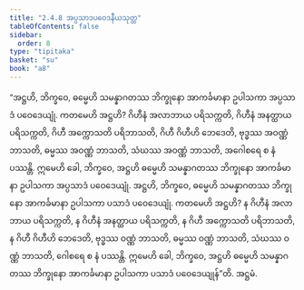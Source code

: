 ```yaml
---
title: "2.4.8 အပ္ပသာဒပဝေဒနီယသုတ္တ"
tableOfContents: false
sidebar:
  order: 8
type: "tipitaka"
basket: "su"
book: "a8"
---
```



<DynamicBreadcrumb />

<Division number="88" book="a8" e="ch" v="17" p="158">

<Paragraph number="843" book="a8">
“အဋ္ဌဟိ, ဘိက္ခဝေ, ဓမ္မေဟိ သမန္နာဂတဿ ဘိက္ခုနော အာကင်္ခမာနာ ဥပါသကာ အပ္ပသာဒံ ပဝေဒေယျုံ. ကတမေဟိ အဋ္ဌဟိ? ဂိဟီနံ အလာဘာယ ပရိသက္ကတိ, ဂိဟီနံ အနတ္ထာယ ပရိသက္ကတိ, ဂိဟီ အက္ကောသတိ ပရိဘာသတိ, ဂိဟီ ဂိဟီဟိ ဘေဒေတိ, ဗုဒ္ဓဿ အဝဏ္ဏံ ဘာသတိ, ဓမ္မဿ အဝဏ္ဏံ ဘာသတိ, သံဃဿ အဝဏ္ဏံ ဘာသတိ, အဂေါစရေ စ နံ ပဿန္တိ. ဣမေဟိ ခေါ, ဘိက္ခဝေ, အဋ္ဌဟိ ဓမ္မေဟိ သမန္နာဂတဿ ဘိက္ခုနော အာကင်္ခမာနာ ဥပါသကာ အပ္ပသာဒံ ပဝေဒေယျုံ.
</Paragraph>

<Paragraph number="844" book="a8">
အဋ္ဌဟိ, ဘိက္ခဝေ, ဓမ္မေဟိ သမန္နာဂတဿ ဘိက္ခုနော အာကင်္ခမာနာ ဥပါသကာ ပသာဒံ ပဝေဒေယျုံ. ကတမေဟိ အဋ္ဌဟိ? န ဂိဟီနံ အလာဘာယ ပရိသက္ကတိ, န ဂိဟီနံ အနတ္ထာယ ပရိသက္ကတိ, န ဂိဟီ အက္ကောသတိ ပရိဘာသတိ, န ဂိဟီ ဂိဟီဟိ ဘေဒေတိ, ဗုဒ္ဓဿ ဝဏ္ဏံ ဘာသတိ, ဓမ္မဿ ဝဏ္ဏံ ဘာသတိ, သံဃဿ ဝဏ္ဏံ ဘာသတိ, ဂေါစရေ စ နံ ပဿန္တိ. ဣမေဟိ ခေါ, ဘိက္ခဝေ, အဋ္ဌဟိ ဓမ္မေဟိ သမန္နာဂတဿ ဘိက္ခုနော အာကင်္ခမာနာ ဥပါသကာ ပသာဒံ ပဝေဒေယျုန်”တိ.

</Paragraph>
</Division>

<Paragraph number="845" type="center" book="a8">
အဋ္ဌမံ.
</Paragraph>